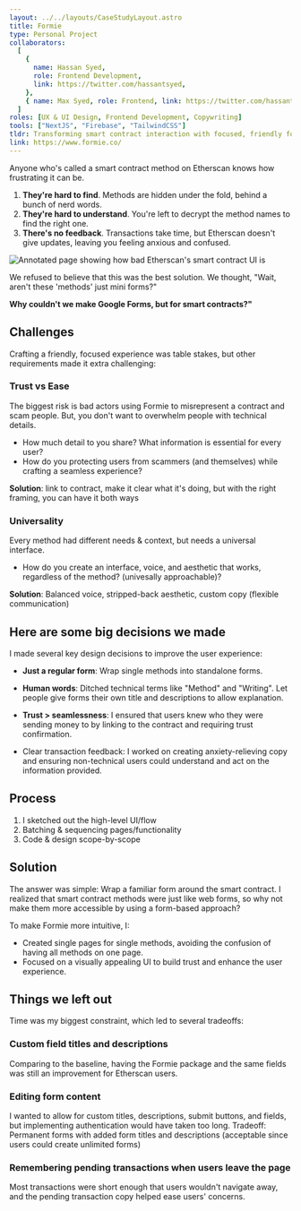 ```yaml
---
layout: ../../layouts/CaseStudyLayout.astro
title: Formie
type: Personal Project
collaborators:
  [
    {
      name: Hassan Syed,
      role: Frontend Development,
      link: https://twitter.com/hassantsyed,
    },
    { name: Max Syed, role: Frontend, link: https://twitter.com/hassantsyed },
  ]
roles: [UX & UI Design, Frontend Development, Copywriting]
tools: ["NextJS", "Firebase", "TailwindCSS"]
tldr: Transforming smart contract interaction with focused, friendly forms.
link: https://www.formie.co/
---
```


Anyone who's called a smart contract method on Etherscan knows how frustrating it can be.

1. **They're hard to find**. Methods are hidden under the fold, behind a bunch of nerd words.
2. **They're hard to understand**. You're left to decrypt the method names to find the right one.
3. **There's no feedback**. Transactions take time, but Etherscan doesn't give updates, leaving you feeling anxious and confused.

![Annotated page showing how bad Etherscan's smart contract UI is](../../../public/studies/formie/annotated-etherscan-page.png "Doesn't it suck??")

We refused to believe that this was the best solution. We thought, "Wait, aren't these 'methods' just mini forms?"

**Why couldn't we make Google Forms, but for smart contracts?"**

## Challenges

Crafting a friendly, focused experience was table stakes, but other requirements made it extra challenging:

### Trust vs Ease

The biggest risk is bad actors using Formie to misrepresent a contract and scam people.
But, you don't want to overwhelm people with technical details.

- How much detail to you share? What information is essential for every user?
- How do you protecting users from scammers (and themselves) while crafting a seamless experience?

**Solution**: link to contract, make it clear what it's doing, but with the right framing, you can have it both ways

### Universality

Every method had different needs & context, but needs a universal interface.

- How do you create an interface, voice, and aesthetic that works, regardless of the method? (univesally approachable)?

**Solution**: Balanced voice, stripped-back aesthetic, custom copy (flexible communication)

## Here are some big decisions we made

I made several key design decisions to improve the user experience:

- **Just a regular form**: Wrap single methods into standalone forms.

- **Human words**: Ditched technical terms like "Method" and "Writing". Let people give forms their own title and descriptions to allow explanation.

- **Trust > seamlessness**: I ensured that users knew who they were sending money to by linking to the contract and requiring trust confirmation.
- Clear transaction feedback: I worked on creating anxiety-relieving copy and ensuring non-technical users could understand and act on the information provided.

## Process

1. I sketched out the high-level UI/flow
2. Batching & sequencing pages/functionality
3. Code & design scope-by-scope

## Solution

The answer was simple: Wrap a familiar form around the smart contract. I realized that smart contract methods were just like web forms, so why not make them more accessible by using a form-based approach?

To make Formie more intuitive, I:

- Created single pages for single methods, avoiding the confusion of having all methods on one page.
- Focused on a visually appealing UI to build trust and enhance the user experience.

## Things we left out

Time was my biggest constraint, which led to several tradeoffs:

### Custom field titles and descriptions

Comparing to the baseline, having the Formie package and the same fields was still an improvement for Etherscan users.

### Editing form content

I wanted to allow for custom titles, descriptions, submit buttons, and fields, but implementing authentication would have taken too long.
Tradeoff: Permanent forms with added form titles and descriptions (acceptable since users could create unlimited forms)

### Remembering pending transactions when users leave the page

Most transactions were short enough that users wouldn't navigate away, and the pending transaction copy helped ease users' concerns.
